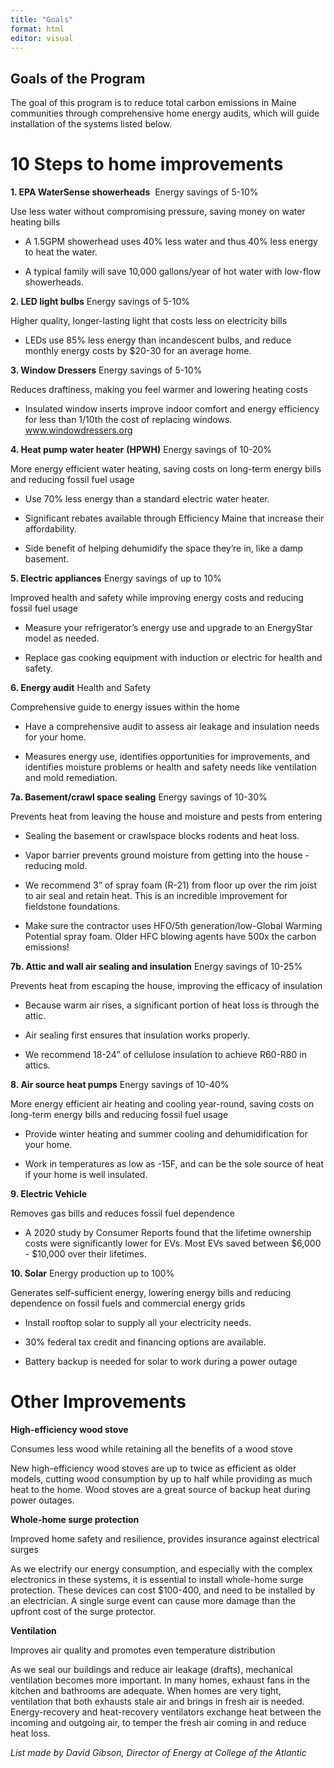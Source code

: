 ```yaml
---
title: "Goals"
format: html
editor: visual
---
```


## Goals of the Program

The goal of this program is to reduce total carbon emissions in Maine communities through comprehensive home energy audits, which will guide installation of the systems listed below.

# 10 Steps to home improvements

**1. EPA WaterSense showerheads**  Energy savings of 5-10%

Use less water without compromising pressure, saving money on water heating bills

-   A 1.5GPM showerhead uses 40% less water and thus 40% less energy to heat the water.

-   A typical family will save 10,000 gallons/year of hot water with low-flow showerheads. 

**2. LED light bulbs** Energy savings of 5-10%

Higher quality, longer-lasting light that costs less on electricity bills

-   LEDs use 85% less energy than incandescent bulbs, and reduce monthly energy costs by \$20-30 for an average home.

**3. Window Dressers** Energy savings of 5-10%

Reduces draftiness, making you feel warmer and lowering heating costs

-   Insulated window inserts improve indoor comfort and energy efficiency for less than 1/10th the cost of replacing windows. [www.windowdressers.org](http://www.windowdressers.org) 

**4. Heat pump water heater** **(HPWH)** Energy savings of 10-20%

More energy efficient water heating, saving costs on long-term energy bills and reducing fossil fuel usage

-   Use 70% less energy than a standard electric water heater.

-   Significant rebates available through Efficiency Maine that increase their affordability.

-   Side benefit of helping dehumidify the space they're in, like a damp basement.

**5. Electric appliances** Energy savings of up to 10%

Improved health and safety while improving energy costs and reducing fossil fuel usage

-   Measure your refrigerator's energy use and upgrade to an EnergyStar model as needed. 

-   Replace gas cooking equipment with induction or electric for health and safety.

**6. Energy audit** Health and Safety

Comprehensive guide to energy issues within the home

-   Have a comprehensive audit to assess air leakage and insulation needs for your home.

-   Measures energy use, identifies opportunities for improvements, and identifies moisture problems or health and safety needs like ventilation and mold remediation. 

**7a. Basement/crawl space sealing** Energy savings of 10-30%

Prevents heat from leaving the house and moisture and pests from entering

-   Sealing the basement or crawlspace blocks rodents and heat loss.

-   Vapor barrier prevents ground moisture from getting into the house - reducing mold.

-   We recommend 3" of spray foam (R-21) from floor up over the rim joist to air seal and retain heat. This is an incredible improvement for fieldstone foundations. 

-   Make sure the contractor uses HFO/5th generation/low-Global Warming Potential spray foam. Older HFC blowing agents have 500x the carbon emissions!

**7b. Attic and wall air sealing and insulation** Energy savings of 10-25%

Prevents heat from escaping the house, improving the efficacy of insulation

-   Because warm air rises, a significant portion of heat loss is through the attic. 

-   Air sealing first ensures that insulation works properly.

-   We recommend 18-24" of cellulose insulation to achieve R60-R80 in attics.

**8. Air source heat pumps** Energy savings of 10-40%

More energy efficient air heating and cooling year-round, saving costs on long-term energy bills and reducing fossil fuel usage

-   Provide winter heating and summer cooling and dehumidification for your home.

-   Work in temperatures as low as -15F, and can be the sole source of heat if your home is well insulated.

**9. Electric Vehicle**

Removes gas bills and reduces fossil fuel dependence

-   A 2020 study by Consumer Reports found that the lifetime ownership costs were significantly lower for EVs. Most EVs saved between \$6,000 - \$10,000 over their lifetimes.

**10. Solar** Energy production up to 100%

Generates self-sufficient energy, lowering energy bills and reducing dependence on fossil fuels and commercial energy grids

-   Install rooftop solar to supply all your electricity needs.

-   30% federal tax credit and financing options are available.

-   Battery backup is needed for solar to work during a power outage

# Other Improvements

**High-efficiency wood stove**

Consumes less wood while retaining all the benefits of a wood stove

New high-efficiency wood stoves are up to twice as efficient as older models, cutting wood consumption by up to half while providing as much heat to the home. Wood stoves are a great source of backup heat during power outages.

**Whole-home surge protection**

Improved home safety and resilience, provides insurance against electrical surges

As we electrify our energy consumption, and especially with the complex electronics in these systems, it is essential to install whole-home surge protection. These devices can cost \$100-400, and need to be installed by an electrician. A single surge event can cause more damage than the upfront cost of the surge protector.

**Ventilation**

Improves air quality and promotes even temperature distribution

As we seal our buildings and reduce air leakage (drafts), mechanical ventilation becomes more important. In many homes, exhaust fans in the kitchen and bathrooms are adequate. When homes are very tight, ventilation that both exhausts stale air and brings in fresh air is needed. Energy-recovery and heat-recovery ventilators exchange heat between the incoming and outgoing air, to temper the fresh air coming in and reduce heat loss.

*List made by David Gibson, Director of Energy at College of the Atlantic*
